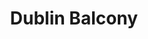 ---
title: Dublin Balcony
media: 
dimensions: 36" x 30"
hero_image: ../../images/gallery/dublin.jpg
sale_status: Sold
---